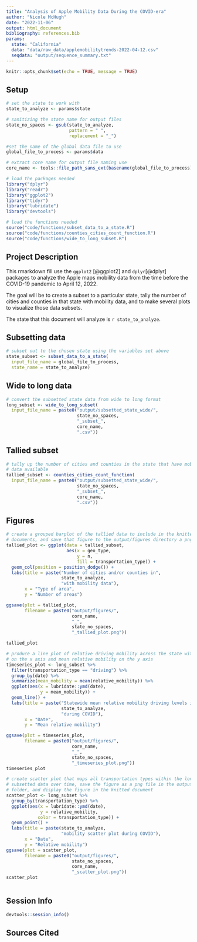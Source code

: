 ```yaml
---
title: "Analysis of Apple Mobility Data During the COVID-era"
author: "Nicole McHugh"
date: "2022-11-06"
output: html_document
bibliography: references.bib
params:
  state: "California"
  data: "data/raw_data/applemobilitytrends-2022-04-12.csv"
  seqdata: "output/sequence_summary.txt"
---
```


```r
knitr::opts_chunk$set(echo = TRUE, message = TRUE)
```

## Setup

```r
# set the state to work with
state_to_analyze <- params$state

# sanitizing the state name for output files
state_no_spaces <- gsub(state_to_analyze,
                        pattern = " ",
                        replacement = "_")

#set the name of the global data file to use
global_file_to_process <- params$data

# extract core name for output file naming use
core_name <- tools::file_path_sans_ext(basename(global_file_to_process))
```

```r
# load the packages needed
library("dplyr")
library("readr")
library("ggplot2")
library("tidyr")
library("lubridate")
library("devtools")

# load the functions needed
source("code/functions/subset_data_to_a_state.R")
source("code/functions/counties_cities_count_function.R")
source("code/functions/wide_to_long_subset.R")
```

## Project Description

This rmarkdown fill use the `ggplot2` [@ggplot2] and `dplyr`[@dplyr] packages to analyze the Apple maps mobility data from the time before the COVID-19 pandemic to April 12, 2022.

The goal will be to create a subset to a particular state, tally the number of cities and counties in that state with mobility data, and to make several plots to visualize those data subsets.

The state that this document will analyze is `r state_to_analyze`.

## Subsetting data

```r
# subset out to the chosen state using the variables set above
state_subset <- subset_data_to_a_state(
  input_file_name = global_file_to_process,
  state_name = state_to_analyze)
```

## Wide to long data

```r
# convert the subsetted state data from wide to long format
long_subset <- wide_to_long_subset(
  input_file_name = paste0("output/subsetted_state_wide/",
                           state_no_spaces,
                           "_subset_",
                           core_name,
                           ".csv"))
```

## Tallied subset

```r
# tally up the number of cities and counties in the state that have mobility
# data available
tallied_subset <- counties_cities_count_function(
  input_file_name = paste0("output/subsetted_state_wide/",
                           state_no_spaces,
                           "_subset_",
                           core_name,
                           ".csv"))
```

## Figures

```r
# create a grouped barplot of the tallied data to include in the knitted
# documents, and save that figure to the output/figures directory a png
tallied_plot <- ggplot(data = tallied_subset,
                       aes(x = geo_type,
                           y = n,
                           fill = transportation_type)) +
  geom_col(position = position_dodge()) +
  labs(title = paste("Number of cities and/or counties in",
                     state_to_analyze,
                     "with mobility data"),
       x = "Type of area",
       y = "Number of areas")

ggsave(plot = tallied_plot,
       filename = paste0("output/figures/",
                         core_name,
                         "_",
                         state_no_spaces,
                         "_tallied_plot.png"))

tallied_plot
```

```r
# produce a line plot of relative driving mobility across the state with date
# on the x axis and mean relative mobility on the y axis
timeseries_plot <- long_subset %>%
  filter(transportation_type == "driving") %>%
  group_by(date) %>%
  summarize(mean_mobility = mean(relative_mobility)) %>%
  ggplot(aes(x = lubridate::ymd(date),
             y = mean_mobility)) +
  geom_line() +
  labs(title = paste("Statewide mean relative mobility driving levels in",
                     state_to_analyze,
                     "during COVID"),
       x = "Date",
       y = "Mean relative mobility")

ggsave(plot = timeseries_plot,
       filename = paste0("output/figures/",
                         core_name,
                         "_",
                         state_no_spaces,
                         "_timeseries_plot.png"))
timeseries_plot

```

```r
# create scatter plot that maps all transportation types within the long
# subsetted data over time, save the figure as a png file in the output/figure
# folder, and display the figure in the knitted document
scatter_plot <- long_subset %>%
  group_by(transportation_type) %>%
  ggplot(aes(x = lubridate::ymd(date),
             y = relative_mobility,
            color = transportation_type)) +
  geom_point() +
  labs(title = paste(state_to_analyze,
                     "mobility scatter plot during COVID"),
       x = "Date",
       y = "Relative mobility")
ggsave(plot = scatter_plot,
       filename = paste0("output/figures/",
                         state_no_spaces,
                         core_name,
                         "_scatter_plot.png"))
scatter_plot

```
```r


```



## Session Info

```r
devtools::session_info()
```


## Sources Cited


